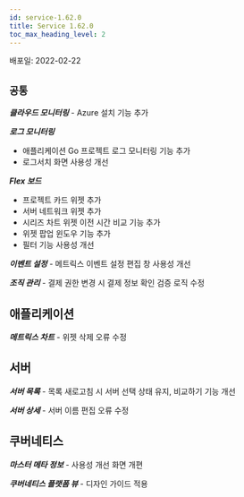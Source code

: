 ```yaml
---
id: service-1.62.0
title: Service 1.62.0
toc_max_heading_level: 2
---
```



배포일: 2022-02-22

## `공통`

***클라우드 모니터링*** - Azure 설치 기능 추가

***로그 모니터링***

* 애플리케이션 Go 프로젝트 로그 모니터링 기능 추가
* 로그서치 화면 사용성 개선

***Flex 보드***

* 프로젝트 카드 위젯 추가
* 서버 네트워크 위젯 추가
* 시리즈 차트 위젯 이전 시간 비교 기능 추가
* 위젯 팝업 윈도우 기능 추가
* 필터 기능 사용성 개선

***이벤트 설정*** - 메트릭스 이벤트 설정 편집 창 사용성 개선

***조직 관리*** - 결제 권한 변경 시 결제 정보 확인 검증 로직 수정


## 애플리케이션

***메트릭스 차트*** - 위젯 삭제 오류 수정

## 서버

***서버 목록*** - 목록 새로고침 시 서버 선택 상태 유지, 비교하기 기능 개선

***서버 상세*** - 서버 이름 편집 오류 수정

## 쿠버네티스

***마스터 메타 정보*** - 사용성 개선 화면 개편

***쿠버네티스 플랫폼 뷰*** - 디자인 가이드 적용
